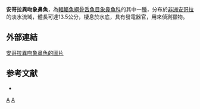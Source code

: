 {{Speciesbox 
| genus = Marcusenius
| species = angolensis
| status = LC
| status_system = IUCN3.1
| authority = [[Boulenger|Boulenger]], 1905
| synonyms = *''Gnathonemus angolensis'' <br /><small>Boulenger, 1905 </small>
*''Gnathonemus macrolepidotus angolensis'' <br /><small>Boulenger, 1905 </small>
}}

'''安哥拉異吻象鼻魚'''，為[[輻鰭魚綱|輻鰭魚綱]][[骨舌魚目|骨舌魚目]][[象鼻魚科|象鼻魚科]]的其中一[[種|種]]，分布於[[非洲|非洲]][[安哥拉|安哥拉]]的淡水流域，體長可達13.5公分，棲息於水底，具有發電器官，用來偵測獵物。

==外部連結==
[http://www.fishbase.org/Photos/ThumbnailsSummary.php?ID=10904 安哥拉異吻象鼻魚的圖片] {{Wayback|url=http://www.fishbase.org/Photos/ThumbnailsSummary.php?ID=10904 |date=20181005114552 }}

==参考文献==
*{{FishBase_species|genus=Marcusenius|species=angolensis|year=2012|month=3}}
{{Taxonbar}}

[[Category:1905年描述的鱼类|A]]
[[Category:異吻象鼻魚屬|A]]